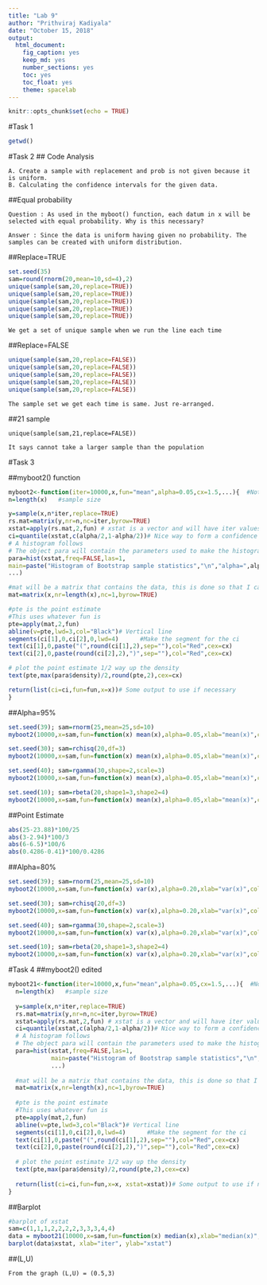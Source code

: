 ```yaml
---
title: "Lab 9"
author: "Prithviraj Kadiyala"
date: "October 15, 2018"
output:
  html_document:
    fig_caption: yes
    keep_md: yes
    number_sections: yes
    toc: yes
    toc_float: yes
    theme: spacelab
---
```


```r
knitr::opts_chunk$set(echo = TRUE)
```

#Task 1
```r
getwd()
```

#Task 2
## Code Analysis
```
A. Create a sample with replacement and prob is not given because it is uniform.
B. Calculating the confidence intervals for the given data.
```

##Equal probability
```
Question : As used in the myboot() function, each datum in x will be selected with equal probability. Why is this necessary?
```

```
Answer : Since the data is uniform having given no probability. The samples can be created with uniform distribution.
```

##Replace=TRUE
```r
set.seed(35)
sam=round(rnorm(20,mean=10,sd=4),2)
unique(sample(sam,20,replace=TRUE))
unique(sample(sam,20,replace=TRUE))
unique(sample(sam,20,replace=TRUE))
unique(sample(sam,20,replace=TRUE))
unique(sample(sam,20,replace=TRUE))
```

```
We get a set of unique sample when we run the line each time
```

##Replace=FALSE
```r
unique(sample(sam,20,replace=FALSE))
unique(sample(sam,20,replace=FALSE))
unique(sample(sam,20,replace=FALSE))
unique(sample(sam,20,replace=FALSE))
unique(sample(sam,20,replace=FALSE))
```

```
The sample set we get each time is same. Just re-arranged.
```

##21 sample
```
unique(sample(sam,21,replace=FALSE))
```

```
It says cannot take a larger sample than the population
```

#Task 3

##myboot2() function
```r
myboot2<-function(iter=10000,x,fun="mean",alpha=0.05,cx=1.5,...){  #Notice where the ... is repeated in the code
n=length(x)   #sample size

y=sample(x,n*iter,replace=TRUE)
rs.mat=matrix(y,nr=n,nc=iter,byrow=TRUE)
xstat=apply(rs.mat,2,fun) # xstat is a vector and will have iter values in it 
ci=quantile(xstat,c(alpha/2,1-alpha/2))# Nice way to form a confidence interval
# A histogram follows
# The object para will contain the parameters used to make the histogram
para=hist(xstat,freq=FALSE,las=1,
main=paste("Histogram of Bootstrap sample statistics","\n","alpha=",alpha," iter=",iter,sep=""),
...)

#mat will be a matrix that contains the data, this is done so that I can use apply()
mat=matrix(x,nr=length(x),nc=1,byrow=TRUE)

#pte is the point estimate
#This uses whatever fun is
pte=apply(mat,2,fun)
abline(v=pte,lwd=3,col="Black")# Vertical line
segments(ci[1],0,ci[2],0,lwd=4)      #Make the segment for the ci
text(ci[1],0,paste("(",round(ci[1],2),sep=""),col="Red",cex=cx)
text(ci[2],0,paste(round(ci[2],2),")",sep=""),col="Red",cex=cx)

# plot the point estimate 1/2 way up the density
text(pte,max(para$density)/2,round(pte,2),cex=cx)

return(list(ci=ci,fun=fun,x=x))# Some output to use if necessary
}
```

##Alpha=95%
```r
set.seed(39); sam=rnorm(25,mean=25,sd=10)
myboot2(10000,x=sam,fun=function(x) mean(x),alpha=0.05,xlab="mean(x)",col="Blue",cx=1.5)

set.seed(30); sam=rchisq(20,df=3)
myboot2(10000,x=sam,fun=function(x) mean(x),alpha=0.05,xlab="mean(x)",col="Blue",cx=1.5)

set.seed(40); sam=rgamma(30,shape=2,scale=3)
myboot2(10000,x=sam,fun=function(x) mean(x),alpha=0.05,xlab="mean(x)",col="Blue",cx=1.5)

set.seed(10); sam=rbeta(20,shape1=3,shape2=4)
myboot2(10000,x=sam,fun=function(x) mean(x),alpha=0.05,xlab="mean(x)",col="Blue",cx=1.5)
```


##Point Estimate
```r
abs(25-23.88)*100/25
abs(3-2.94)*100/3
abs(6-6.5)*100/6
abs(0.4286-0.41)*100/0.4286
```
 
##Alpha=80%
```r
set.seed(39); sam=rnorm(25,mean=25,sd=10)
myboot2(10000,x=sam,fun=function(x) var(x),alpha=0.20,xlab="var(x)",col="Blue",cx=1.5)

set.seed(30); sam=rchisq(20,df=3)
myboot2(10000,x=sam,fun=function(x) var(x),alpha=0.20,xlab="var(x)",col="Blue",cx=1.5)

set.seed(40); sam=rgamma(30,shape=2,scale=3)
myboot2(10000,x=sam,fun=function(x) var(x),alpha=0.20,xlab="var(x)",col="Blue",cx=1.5)

set.seed(10); sam=rbeta(20,shape1=3,shape2=4)
myboot2(10000,x=sam,fun=function(x) var(x),alpha=0.20,xlab="var(x)",col="Blue",cx=1.5)
```

#Task 4
##myboot2() edited
```r
myboot21<-function(iter=10000,x,fun="mean",alpha=0.05,cx=1.5,...){  #Notice where the ... is repeated in the code
  n=length(x)   #sample size
  
  y=sample(x,n*iter,replace=TRUE)
  rs.mat=matrix(y,nr=n,nc=iter,byrow=TRUE)
  xstat=apply(rs.mat,2,fun) # xstat is a vector and will have iter values in it 
  ci=quantile(xstat,c(alpha/2,1-alpha/2))# Nice way to form a confidence interval
  # A histogram follows
  # The object para will contain the parameters used to make the histogram
  para=hist(xstat,freq=FALSE,las=1,
            main=paste("Histogram of Bootstrap sample statistics","\n","alpha=",alpha," iter=",iter,sep=""),
            ...)
  
  #mat will be a matrix that contains the data, this is done so that I can use apply()
  mat=matrix(x,nr=length(x),nc=1,byrow=TRUE)
  
  #pte is the point estimate
  #This uses whatever fun is
  pte=apply(mat,2,fun)
  abline(v=pte,lwd=3,col="Black")# Vertical line
  segments(ci[1],0,ci[2],0,lwd=4)      #Make the segment for the ci
  text(ci[1],0,paste("(",round(ci[1],2),sep=""),col="Red",cex=cx)
  text(ci[2],0,paste(round(ci[2],2),")",sep=""),col="Red",cex=cx)
  
  # plot the point estimate 1/2 way up the density
  text(pte,max(para$density)/2,round(pte,2),cex=cx)
  
  return(list(ci=ci,fun=fun,x=x, xstat=xstat))# Some output to use if necessary
}
```

##Barplot
```r
#barplot of xstat
sam=c(1,1,1,2,2,2,2,3,3,3,4,4)
data = myboot21(10000,x=sam,fun=function(x) median(x),xlab="median(x)",col="Blue",cx=1.5)
barplot(data$xstat, xlab="iter", ylab="xstat")
```

##(L,U)
```
From the graph (L,U) = (0.5,3)
```





















